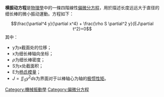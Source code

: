 {{mergeto|歐拉﹣伯努力棟樑方程}}
'''横振动方程'''是[[物理學|物理學]]中的一條四階線性[[偏微分方程|偏微分方程]]，用於描述长度远远大于直径的细长棒的微小振动運動。方程如下：
:<math>\frac{\partial^4 y}{\partial x^4} + \frac{\rho S \partial^2 y}{EJ\partial t^2}=0</math>
其中：
*y为x截面处的位移；
*x为细长棒轴向坐标；
*<math>\rho</math>为细长棒密度；
*S为x处截面积；
*E为[[杨氏模量|杨氏模量]]；
*<math>J=\iint_{S} y^2 ds</math>为界面对于以棒轴心为轴的[[极惯性矩|极惯性矩]]。

[[Category:機械振動學|Category:機械振動學]]
[[Category:偏微分方程|Category:偏微分方程]]